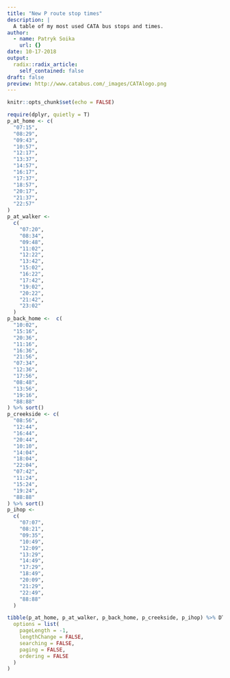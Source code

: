 ```yaml
---
title: "New P route stop times"
description: |
  A table of my most used CATA bus stops and times.
author:
  - name: Patryk Soika
    url: {}
date: 10-17-2018
output:
  radix::radix_article:
    self_contained: false
draft: false
preview: http://www.catabus.com/_images/CATAlogo.png
---
```


```r
knitr::opts_chunk$set(echo = FALSE)
```


```r
require(dplyr, quietly = T)
p_at_home <- c(
  "07:15",
  "08:29",
  "09:43",
  "10:57",
  "12:17",
  "13:37",
  "14:57",
  "16:17",
  "17:37",
  "18:57",
  "20:17",
  "21:37",
  "22:57"
)
p_at_walker <-
  c(
    "07:20",
    "08:34",
    "09:48",
    "11:02",
    "12:22",
    "13:42",
    "15:02",
    "16:22",
    "17:42",
    "19:02",
    "20:22",
    "21:42",
    "23:02"
  )
p_back_home <-  c(
  "10:02",
  "15:16",
  "20:36",
  "11:16",
  "16:36",
  "21:56",
  "07:34",
  "12:36",
  "17:56",
  "08:48",
  "13:56",
  "19:16",
  "88:88"
) %>% sort()
p_creekside <- c(
  "08:56",
  "12:44",
  "16:44",
  "20:44",
  "10:10",
  "14:04",
  "18:04",
  "22:04",
  "07:42",
  "11:24",
  "15:24",
  "19:24",
  "88:88"
) %>% sort()
p_ihop <-
  c(
    "07:07",
    "08:21",
    "09:35",
    "10:49",
    "12:09",
    "13:29",
    "14:49",
    "17:29",
    "18:49",
    "20:09",
    "21:29",
    "22:49",
    "88:88"
  )

tibble(p_at_home, p_at_walker, p_back_home, p_creekside, p_ihop) %>% DT::datatable(
  options = list(
    pageLength = -1,
    lengthChange = FALSE,
    searching = FALSE,
    paging = FALSE,
    ordering = FALSE
  )
)
```